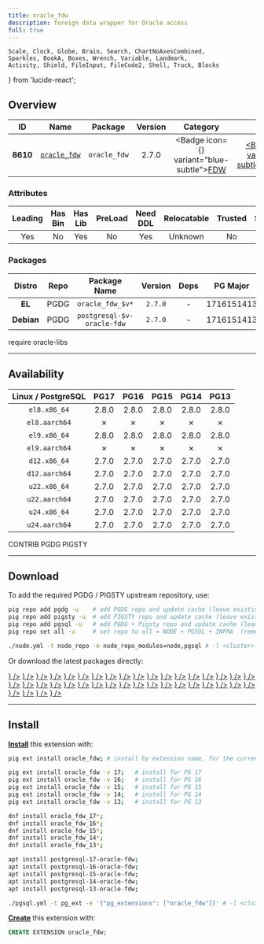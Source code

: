 ```yaml
---
title: oracle_fdw
description: foreign data wrapper for Oracle access
full: true
---
```


    Scale, Clock, Globe, Brain, Search, ChartNoAxesCombined,
    Sparkles, BookA, Boxes, Wrench, Variable, Landmark,
    Activity, Shield, FileInput, FileCode2, Shell, Truck, Blocks
} from 'lucide-react';

## Overview

| <TooltipIconButton tooltip="Extension unique identifier" side="top">ID</TooltipIconButton> | <TooltipIconButton tooltip="Extension name" side="top">Name</TooltipIconButton> | <TooltipIconButton tooltip="Package name for installation" side="top">Package</TooltipIconButton> | <TooltipIconButton tooltip="Latest available extension version" side="top">Version</TooltipIconButton> | <TooltipIconButton tooltip="Extension category" side="top">Category</TooltipIconButton> | <TooltipIconButton tooltip="Open source license" side="top">License</TooltipIconButton> | <TooltipIconButton tooltip="Programming language" side="top">Lang</TooltipIconButton> |
|:--------:|:--------:|:----------:|:--------------:|:---------------------------------------:|:------------------------------------------------------:|:----:|
| **8610** | [`oracle_fdw`](https://github.com/laurenz/oracle_fdw) | `oracle_fdw` | 2.7.0 | <Badge icon={<FileInput />} variant="blue-subtle"><a href="/ext/fdw" className="no-underline">FDW</a></Badge> | <a href="/ext/list/license#postgresql" className="no-underline"><Badge icon={<Scale />} variant="blue-subtle">PostgreSQL</Badge></a> | <a href="/ext/list/lang#c"><Badge icon={<FileCode2 />} variant="blue-subtle">C</Badge></a> |

### Attributes

| <TooltipIconButton tooltip="The Primary Leading extension in the Package" side="top">Leading</TooltipIconButton> | <TooltipIconButton tooltip="Contains binary utils" side="top">Has Bin</TooltipIconButton> | <TooltipIconButton tooltip="Contains .so shared library files" side="top">Has Lib</TooltipIconButton> | <TooltipIconButton tooltip="Requires preloading via shared_preload_libraries" side="top">PreLoad</TooltipIconButton> | <TooltipIconButton tooltip="Requires CREATE EXTENSION DDL command" side="top">Need DDL</TooltipIconButton> | <TooltipIconButton tooltip="Can be installed in any schema" side="top">Relocatable</TooltipIconButton> | <TooltipIconButton tooltip="Can be created by non-superuser" side="top">Trusted</TooltipIconButton> | <TooltipIconButton tooltip="Schemas used by this extension" side="top">Schemas</TooltipIconButton> |
|:-------:|:-------:|:-------:|:-------:|:--------:|:-----------:|:-------:|:-------:|
| Yes | No | Yes | No | Yes | Unknown | No | - |

### Packages

| <TooltipIconButton tooltip="Linux distribution family, EL or Debian" side="top">Distro</TooltipIconButton> | <TooltipIconButton tooltip="Package repository" side="top">Repo</TooltipIconButton> | <TooltipIconButton tooltip="The RPM/DEB Package Name Pattern (replace $v with real pg major)" side="top">Package Name</TooltipIconButton> | <TooltipIconButton tooltip="Latest package version" side="top">Version</TooltipIconButton> | <TooltipIconButton tooltip="RPM/DEB Package dependencies" side="top">Deps</TooltipIconButton> | <TooltipIconButton tooltip="Available in these PostgreSQL Major Versions" side="top">PG Major</TooltipIconButton> |
|:----------:|:--------:|:------------------------:|:-----------:|:------------:|:------------------:|
|   **EL**   | <Badge variant="blue-subtle"><span className="font-bold">PGDG</span></Badge> | `oracle_fdw_$v*` | `2.7.0` | - | <Badge variant="green-subtle">17</Badge><Badge variant="green-subtle">16</Badge><Badge variant="green-subtle">15</Badge><Badge variant="green-subtle">14</Badge><Badge variant="green-subtle">13</Badge> |
| **Debian** | <Badge variant="blue-subtle"><span className="font-bold">PGDG</span></Badge> | `postgresql-$v-oracle-fdw` | `2.7.0` | - | <Badge variant="green-subtle">17</Badge><Badge variant="green-subtle">16</Badge><Badge variant="green-subtle">15</Badge><Badge variant="green-subtle">14</Badge><Badge variant="green-subtle">13</Badge> |


<Callout title="Comments" type="info">
    require oracle-libs
</Callout>


------

## Availability

| <TooltipIconButton tooltip="Linux Distro Arch / PostgreSQL Major Version" side="top">Linux / PostgreSQL </TooltipIconButton> | **PG17** | **PG16** | **PG15** | **PG14** | **PG13** |
|:-----:|:-----:|:-----:|:-----:|:-----:|:-----:|
| `el8.x86_64` | <Badge variant="blue-subtle">2.8.0</Badge> | <Badge variant="blue-subtle">2.8.0</Badge> | <Badge variant="blue-subtle">2.8.0</Badge> | <Badge variant="blue-subtle">2.8.0</Badge> | <Badge variant="blue-subtle">2.8.0</Badge> |
| `el8.aarch64` | <Badge variant="red-subtle">✗</Badge> | <Badge variant="red-subtle">✗</Badge> | <Badge variant="red-subtle">✗</Badge> | <Badge variant="red-subtle">✗</Badge> | <Badge variant="red-subtle">✗</Badge> |
| `el9.x86_64` | <Badge variant="blue-subtle">2.8.0</Badge> | <Badge variant="blue-subtle">2.8.0</Badge> | <Badge variant="blue-subtle">2.8.0</Badge> | <Badge variant="blue-subtle">2.8.0</Badge> | <Badge variant="blue-subtle">2.8.0</Badge> |
| `el9.aarch64` | <Badge variant="red-subtle">✗</Badge> | <Badge variant="red-subtle">✗</Badge> | <Badge variant="red-subtle">✗</Badge> | <Badge variant="red-subtle">✗</Badge> | <Badge variant="red-subtle">✗</Badge> |
| `d12.x86_64` | <Badge variant="blue-subtle">2.7.0</Badge> | <Badge variant="blue-subtle">2.7.0</Badge> | <Badge variant="blue-subtle">2.7.0</Badge> | <Badge variant="blue-subtle">2.7.0</Badge> | <Badge variant="blue-subtle">2.7.0</Badge> |
| `d12.aarch64` | <Badge variant="blue-subtle">2.7.0</Badge> | <Badge variant="blue-subtle">2.7.0</Badge> | <Badge variant="blue-subtle">2.7.0</Badge> | <Badge variant="blue-subtle">2.7.0</Badge> | <Badge variant="blue-subtle">2.7.0</Badge> |
| `u22.x86_64` | <Badge variant="blue-subtle">2.7.0</Badge> | <Badge variant="blue-subtle">2.7.0</Badge> | <Badge variant="blue-subtle">2.7.0</Badge> | <Badge variant="blue-subtle">2.7.0</Badge> | <Badge variant="blue-subtle">2.7.0</Badge> |
| `u22.aarch64` | <Badge variant="blue-subtle">2.7.0</Badge> | <Badge variant="blue-subtle">2.7.0</Badge> | <Badge variant="blue-subtle">2.7.0</Badge> | <Badge variant="blue-subtle">2.7.0</Badge> | <Badge variant="blue-subtle">2.7.0</Badge> |
| `u24.x86_64` | <Badge variant="blue-subtle">2.7.0</Badge> | <Badge variant="blue-subtle">2.7.0</Badge> | <Badge variant="blue-subtle">2.7.0</Badge> | <Badge variant="blue-subtle">2.7.0</Badge> | <Badge variant="blue-subtle">2.7.0</Badge> |
| `u24.aarch64` | <Badge variant="blue-subtle">2.7.0</Badge> | <Badge variant="blue-subtle">2.7.0</Badge> | <Badge variant="blue-subtle">2.7.0</Badge> | <Badge variant="blue-subtle">2.7.0</Badge> | <Badge variant="blue-subtle">2.7.0</Badge> |

<Badge variant="green-subtle"><span className="font-black">CONTRIB</span></Badge> <Badge variant="blue-subtle"><span className="font-black">PGDG</span></Badge> <Badge variant="amber-subtle"><span className="font-black">PIGSTY</span></Badge>

------

## Download

To add the required PGDG / PIGSTY upstream repository, use:

```bash tab="pig"
pig repo add pgdg -u    # add PGDG repo and update cache (leave existing repos)
pig repo add pigsty -u  # add PIGSTY repo and update cache (leave existing repos)
pig repo add pgsql -u   # add PGDG + Pigsty repo and update cache (leave existing repos)
pig repo set all -u     # set repo to all = NODE + PGSQL + INFRA  (remove existing repos)
```
```bash tab="pigsty"
./node.yml -t node_repo -e node_repo_modules=node,pgsql # -l <cluster>
```

Or download the latest packages directly:

<Files>
    <Folder name="el8.x86_64">
        <a href="https://download.postgresql.org/pub/repos/yum/non-free/17/redhat/rhel-8-x86_64/oracle_fdw_17-2.8.0-6PGDG.rhel8.x86_64.rpm"><File name="oracle_fdw_17-2.8.0-6PGDG.rhel8.x86_64.rpm" icon={<Package className="text-emerald-500" />} /></a>
        <a href="https://download.postgresql.org/pub/repos/yum/non-free/16/redhat/rhel-8-x86_64/oracle_fdw_16-2.8.0-6PGDG.rhel8.x86_64.rpm"><File name="oracle_fdw_16-2.8.0-6PGDG.rhel8.x86_64.rpm" icon={<Package className="text-emerald-500" />} /></a>
        <a href="https://download.postgresql.org/pub/repos/yum/non-free/15/redhat/rhel-8-x86_64/oracle_fdw_15-2.8.0-6PGDG.rhel8.x86_64.rpm"><File name="oracle_fdw_15-2.8.0-6PGDG.rhel8.x86_64.rpm" icon={<Package className="text-emerald-500" />} /></a>
        <a href="https://download.postgresql.org/pub/repos/yum/non-free/14/redhat/rhel-8-x86_64/oracle_fdw_14-2.8.0-6PGDG.rhel8.x86_64.rpm"><File name="oracle_fdw_14-2.8.0-6PGDG.rhel8.x86_64.rpm" icon={<Package className="text-emerald-500" />} /></a>
        <a href="https://download.postgresql.org/pub/repos/yum/non-free/13/redhat/rhel-8-x86_64/oracle_fdw_13-2.8.0-6PGDG.rhel8.x86_64.rpm"><File name="oracle_fdw_13-2.8.0-6PGDG.rhel8.x86_64.rpm" icon={<Package className="text-emerald-500" />} /></a>
    </Folder>
    <Folder name="el8.aarch64">
    </Folder>
    <Folder name="el9.x86_64">
        <a href="https://download.postgresql.org/pub/repos/yum/non-free/17/redhat/rhel-9-x86_64/oracle_fdw_17-2.8.0-6PGDG.rhel9.x86_64.rpm"><File name="oracle_fdw_17-2.8.0-6PGDG.rhel9.x86_64.rpm" icon={<Package className="text-emerald-500" />} /></a>
        <a href="https://download.postgresql.org/pub/repos/yum/non-free/16/redhat/rhel-9-x86_64/oracle_fdw_16-2.8.0-6PGDG.rhel9.x86_64.rpm"><File name="oracle_fdw_16-2.8.0-6PGDG.rhel9.x86_64.rpm" icon={<Package className="text-emerald-500" />} /></a>
        <a href="https://download.postgresql.org/pub/repos/yum/non-free/15/redhat/rhel-9-x86_64/oracle_fdw_15-2.8.0-6PGDG.rhel9.x86_64.rpm"><File name="oracle_fdw_15-2.8.0-6PGDG.rhel9.x86_64.rpm" icon={<Package className="text-emerald-500" />} /></a>
        <a href="https://download.postgresql.org/pub/repos/yum/non-free/14/redhat/rhel-9-x86_64/oracle_fdw_14-2.8.0-6PGDG.rhel9.x86_64.rpm"><File name="oracle_fdw_14-2.8.0-6PGDG.rhel9.x86_64.rpm" icon={<Package className="text-emerald-500" />} /></a>
        <a href="https://download.postgresql.org/pub/repos/yum/non-free/13/redhat/rhel-9-x86_64/oracle_fdw_13-2.8.0-6PGDG.rhel9.x86_64.rpm"><File name="oracle_fdw_13-2.8.0-6PGDG.rhel9.x86_64.rpm" icon={<Package className="text-emerald-500" />} /></a>
    </Folder>
    <Folder name="el9.aarch64">
    </Folder>
    <Folder name="d12.x86_64">
        <a href="https://apt.postgresql.org/pub/repos/apt/pool/main/o/oracle-fdw/postgresql-17-oracle-fdw_2.7.0-2.pgdg120+2_arm64.deb"><File name="postgresql-17-oracle-fdw_2.7.0-2.pgdg120+2_arm64.deb" icon={<Box className="text-emerald-500" />} /></a>
        <a href="https://apt.postgresql.org/pub/repos/apt/pool/main/o/oracle-fdw/postgresql-16-oracle-fdw_2.7.0-2.pgdg120+2_arm64.deb"><File name="postgresql-16-oracle-fdw_2.7.0-2.pgdg120+2_arm64.deb" icon={<Box className="text-emerald-500" />} /></a>
        <a href="https://apt.postgresql.org/pub/repos/apt/pool/main/o/oracle-fdw/postgresql-15-oracle-fdw_2.7.0-2.pgdg120+2_arm64.deb"><File name="postgresql-15-oracle-fdw_2.7.0-2.pgdg120+2_arm64.deb" icon={<Box className="text-emerald-500" />} /></a>
        <a href="https://apt.postgresql.org/pub/repos/apt/pool/main/o/oracle-fdw/postgresql-14-oracle-fdw_2.7.0-2.pgdg120+2_arm64.deb"><File name="postgresql-14-oracle-fdw_2.7.0-2.pgdg120+2_arm64.deb" icon={<Box className="text-emerald-500" />} /></a>
        <a href="https://apt.postgresql.org/pub/repos/apt/pool/main/o/oracle-fdw/postgresql-13-oracle-fdw_2.7.0-2.pgdg120+2_arm64.deb"><File name="postgresql-13-oracle-fdw_2.7.0-2.pgdg120+2_arm64.deb" icon={<Box className="text-emerald-500" />} /></a>
    </Folder>
    <Folder name="d12.aarch64">
        <a href="https://apt.postgresql.org/pub/repos/apt/pool/main/o/oracle-fdw/postgresql-17-oracle-fdw_2.7.0-2.pgdg120+2_amd64.deb"><File name="postgresql-17-oracle-fdw_2.7.0-2.pgdg120+2_amd64.deb" icon={<Box className="text-orange-500" />} /></a>
        <a href="https://apt.postgresql.org/pub/repos/apt/pool/main/o/oracle-fdw/postgresql-16-oracle-fdw_2.7.0-2.pgdg120+2_amd64.deb"><File name="postgresql-16-oracle-fdw_2.7.0-2.pgdg120+2_amd64.deb" icon={<Box className="text-orange-500" />} /></a>
        <a href="https://apt.postgresql.org/pub/repos/apt/pool/main/o/oracle-fdw/postgresql-15-oracle-fdw_2.7.0-2.pgdg120+2_amd64.deb"><File name="postgresql-15-oracle-fdw_2.7.0-2.pgdg120+2_amd64.deb" icon={<Box className="text-orange-500" />} /></a>
        <a href="https://apt.postgresql.org/pub/repos/apt/pool/main/o/oracle-fdw/postgresql-14-oracle-fdw_2.7.0-2.pgdg120+2_amd64.deb"><File name="postgresql-14-oracle-fdw_2.7.0-2.pgdg120+2_amd64.deb" icon={<Box className="text-orange-500" />} /></a>
        <a href="https://apt.postgresql.org/pub/repos/apt/pool/main/o/oracle-fdw/postgresql-13-oracle-fdw_2.7.0-2.pgdg120+2_amd64.deb"><File name="postgresql-13-oracle-fdw_2.7.0-2.pgdg120+2_amd64.deb" icon={<Box className="text-orange-500" />} /></a>
    </Folder>
    <Folder name="u22.x86_64">
        <a href="https://apt.postgresql.org/pub/repos/apt/pool/main/o/oracle-fdw/postgresql-17-oracle-fdw_2.7.0-2.pgdg22.04+2_amd64.deb"><File name="postgresql-17-oracle-fdw_2.7.0-2.pgdg22.04+2_amd64.deb" icon={<Box className="text-emerald-500" />} /></a>
        <a href="https://apt.postgresql.org/pub/repos/apt/pool/main/o/oracle-fdw/postgresql-16-oracle-fdw_2.7.0-2.pgdg22.04+2_amd64.deb"><File name="postgresql-16-oracle-fdw_2.7.0-2.pgdg22.04+2_amd64.deb" icon={<Box className="text-emerald-500" />} /></a>
        <a href="https://apt.postgresql.org/pub/repos/apt/pool/main/o/oracle-fdw/postgresql-15-oracle-fdw_2.7.0-2.pgdg22.04+2_amd64.deb"><File name="postgresql-15-oracle-fdw_2.7.0-2.pgdg22.04+2_amd64.deb" icon={<Box className="text-emerald-500" />} /></a>
        <a href="https://apt.postgresql.org/pub/repos/apt/pool/main/o/oracle-fdw/postgresql-14-oracle-fdw_2.7.0-2.pgdg22.04+2_amd64.deb"><File name="postgresql-14-oracle-fdw_2.7.0-2.pgdg22.04+2_amd64.deb" icon={<Box className="text-emerald-500" />} /></a>
        <a href="https://apt.postgresql.org/pub/repos/apt/pool/main/o/oracle-fdw/postgresql-13-oracle-fdw_2.7.0-2.pgdg22.04+2_amd64.deb"><File name="postgresql-13-oracle-fdw_2.7.0-2.pgdg22.04+2_amd64.deb" icon={<Box className="text-emerald-500" />} /></a>
    </Folder>
    <Folder name="u22.aarch64">
        <a href="https://apt.postgresql.org/pub/repos/apt/pool/main/o/oracle-fdw/postgresql-17-oracle-fdw_2.7.0-2.pgdg22.04+2_arm64.deb"><File name="postgresql-17-oracle-fdw_2.7.0-2.pgdg22.04+2_arm64.deb" icon={<Box className="text-orange-500" />} /></a>
        <a href="https://apt.postgresql.org/pub/repos/apt/pool/main/o/oracle-fdw/postgresql-16-oracle-fdw_2.7.0-2.pgdg22.04+2_arm64.deb"><File name="postgresql-16-oracle-fdw_2.7.0-2.pgdg22.04+2_arm64.deb" icon={<Box className="text-orange-500" />} /></a>
        <a href="https://apt.postgresql.org/pub/repos/apt/pool/main/o/oracle-fdw/postgresql-15-oracle-fdw_2.7.0-2.pgdg22.04+2_arm64.deb"><File name="postgresql-15-oracle-fdw_2.7.0-2.pgdg22.04+2_arm64.deb" icon={<Box className="text-orange-500" />} /></a>
        <a href="https://apt.postgresql.org/pub/repos/apt/pool/main/o/oracle-fdw/postgresql-14-oracle-fdw_2.7.0-2.pgdg22.04+2_arm64.deb"><File name="postgresql-14-oracle-fdw_2.7.0-2.pgdg22.04+2_arm64.deb" icon={<Box className="text-orange-500" />} /></a>
        <a href="https://apt.postgresql.org/pub/repos/apt/pool/main/o/oracle-fdw/postgresql-13-oracle-fdw_2.7.0-2.pgdg22.04+2_arm64.deb"><File name="postgresql-13-oracle-fdw_2.7.0-2.pgdg22.04+2_arm64.deb" icon={<Box className="text-orange-500" />} /></a>
    </Folder>
    <Folder name="u24.x86_64">
        <a href="https://apt.postgresql.org/pub/repos/apt/pool/main/o/oracle-fdw/postgresql-17-oracle-fdw_2.7.0-2.pgdg24.04+2_amd64.deb"><File name="postgresql-17-oracle-fdw_2.7.0-2.pgdg24.04+2_amd64.deb" icon={<Box className="text-emerald-500" />} /></a>
        <a href="https://apt.postgresql.org/pub/repos/apt/pool/main/o/oracle-fdw/postgresql-16-oracle-fdw_2.7.0-2.pgdg24.04+2_amd64.deb"><File name="postgresql-16-oracle-fdw_2.7.0-2.pgdg24.04+2_amd64.deb" icon={<Box className="text-emerald-500" />} /></a>
        <a href="https://apt.postgresql.org/pub/repos/apt/pool/main/o/oracle-fdw/postgresql-15-oracle-fdw_2.7.0-2.pgdg24.04+2_amd64.deb"><File name="postgresql-15-oracle-fdw_2.7.0-2.pgdg24.04+2_amd64.deb" icon={<Box className="text-emerald-500" />} /></a>
        <a href="https://apt.postgresql.org/pub/repos/apt/pool/main/o/oracle-fdw/postgresql-14-oracle-fdw_2.7.0-2.pgdg24.04+2_amd64.deb"><File name="postgresql-14-oracle-fdw_2.7.0-2.pgdg24.04+2_amd64.deb" icon={<Box className="text-emerald-500" />} /></a>
        <a href="https://apt.postgresql.org/pub/repos/apt/pool/main/o/oracle-fdw/postgresql-13-oracle-fdw_2.7.0-2.pgdg24.04+2_amd64.deb"><File name="postgresql-13-oracle-fdw_2.7.0-2.pgdg24.04+2_amd64.deb" icon={<Box className="text-emerald-500" />} /></a>
    </Folder>
    <Folder name="u24.aarch64">
        <a href="https://apt.postgresql.org/pub/repos/apt/pool/main/o/oracle-fdw/postgresql-17-oracle-fdw_2.7.0-2.pgdg24.04+2_arm64.deb"><File name="postgresql-17-oracle-fdw_2.7.0-2.pgdg24.04+2_arm64.deb" icon={<Box className="text-orange-500" />} /></a>
        <a href="https://apt.postgresql.org/pub/repos/apt/pool/main/o/oracle-fdw/postgresql-16-oracle-fdw_2.7.0-2.pgdg24.04+2_arm64.deb"><File name="postgresql-16-oracle-fdw_2.7.0-2.pgdg24.04+2_arm64.deb" icon={<Box className="text-orange-500" />} /></a>
        <a href="https://apt.postgresql.org/pub/repos/apt/pool/main/o/oracle-fdw/postgresql-15-oracle-fdw_2.7.0-2.pgdg24.04+2_arm64.deb"><File name="postgresql-15-oracle-fdw_2.7.0-2.pgdg24.04+2_arm64.deb" icon={<Box className="text-orange-500" />} /></a>
        <a href="https://apt.postgresql.org/pub/repos/apt/pool/main/o/oracle-fdw/postgresql-14-oracle-fdw_2.7.0-2.pgdg24.04+2_arm64.deb"><File name="postgresql-14-oracle-fdw_2.7.0-2.pgdg24.04+2_arm64.deb" icon={<Box className="text-orange-500" />} /></a>
        <a href="https://apt.postgresql.org/pub/repos/apt/pool/main/o/oracle-fdw/postgresql-13-oracle-fdw_2.7.0-2.pgdg24.04+2_arm64.deb"><File name="postgresql-13-oracle-fdw_2.7.0-2.pgdg24.04+2_arm64.deb" icon={<Box className="text-orange-500" />} /></a>
    </Folder>
</Files>

------

## Install

[**Install**](/docs/pgsql/extension/install) this extension with:

```bash tab="pig"
pig ext install oracle_fdw; # install by extension name, for the current active PG version

pig ext install oracle_fdw -v 17;   # install for PG 17
pig ext install oracle_fdw -v 16;   # install for PG 16
pig ext install oracle_fdw -v 15;   # install for PG 15
pig ext install oracle_fdw -v 14;   # install for PG 14
pig ext install oracle_fdw -v 13;   # install for PG 13
```
```bash tab="yum" 
dnf install oracle_fdw_17*;
dnf install oracle_fdw_16*;
dnf install oracle_fdw_15*;
dnf install oracle_fdw_14*;
dnf install oracle_fdw_13*;
```
```bash tab="apt" 
apt install postgresql-17-oracle-fdw;
apt install postgresql-16-oracle-fdw;
apt install postgresql-15-oracle-fdw;
apt install postgresql-14-oracle-fdw;
apt install postgresql-13-oracle-fdw;
```
```bash tab="ansible"
./pgsql.yml -t pg_ext -e '{"pg_extensions": ["oracle_fdw"]}' # -l <cls>
```

[**Create**](/docs/pgsql/extension/create) this extension with:

```sql
CREATE EXTENSION oracle_fdw;
```


